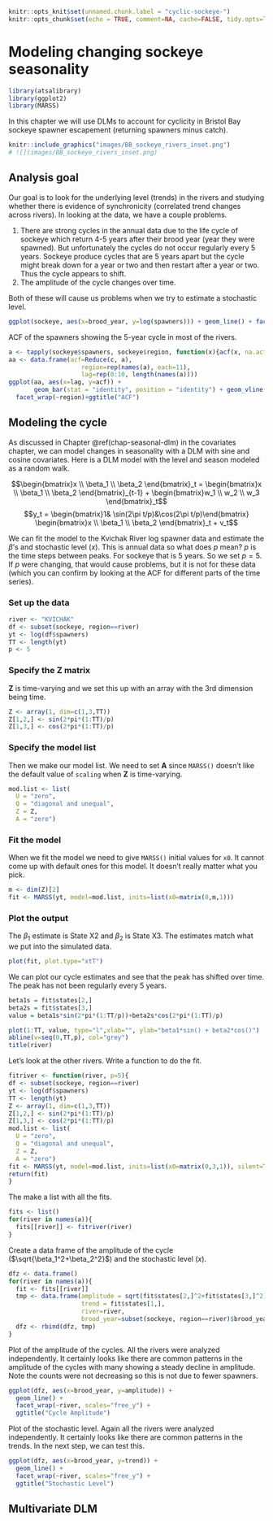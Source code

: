 ```r
knitr::opts_knit$set(unnamed.chunk.label = "cyclic-sockeye-")
knitr::opts_chunk$set(echo = TRUE, comment=NA, cache=FALSE, tidy.opts=list(width.cutoff=60), tidy=TRUE, fig.align='center', out.width='80%', message=FALSE, warning=FALSE)
```

# Modeling changing sockeye seasonality {#chap-cyclic-sockeye}
\chaptermark{Cyclic sockeye}

```r
library(atsalibrary)
library(ggplot2)
library(MARSS)
```

In this chapter we will use DLMs to account for cyclicity in Bristol Bay sockeye spawner escapement (returning spawners minus catch).

```r
knitr::include_graphics("images/BB_sockeye_rivers_inset.png")
# ![](images/BB_sockeye_rivers_inset.png)
```

## Analysis goal

Our goal is to look for the underlying level (trends) in the rivers and studying whether there is evidence of synchronicity (correlated trend changes across rivers). In looking at the data, we have a couple problems. 

1. There are strong cycles in the annual data due to the life cycle of sockeye which return 4-5 years after their brood year (year they were spawned). But unfortunately the cycles do not occur regularly every 5 years. Sockeye produce cycles that are 5 years apart but the cycle might break down for a year or two and then restart after a year or two. Thus the cycle appears to shift.
2. The amplitude of the cycle changes over time.

Both of these will cause us problems when we try to estimate a stochastic level.

```r
ggplot(sockeye, aes(x=brood_year, y=log(spawners))) + geom_line() + facet_wrap(~region, scales="free_y") + ggtitle("log spawners")
```

ACF of the spawners showing the 5-year cycle in most of the rivers.
```r
a <- tapply(sockeye$spawners, sockeye$region, function(x){acf(x, na.action=na.pass, plot=FALSE, lag=10)$acf[,1,1]})
aa <- data.frame(acf=Reduce(c, a),
                    region=rep(names(a), each=11),
                    lag=rep(0:10, length(names(a))))
ggplot(aa, aes(x=lag, y=acf)) +
       geom_bar(stat = "identity", position = "identity") + geom_vline(xintercept=5)+
  facet_wrap(~region)+ggtitle("ACF")
```

## Modeling the cycle

As discussed in Chapter \@ref(chap-seasonal-dlm) in the covariates chapter, we can model changes in seasonality with a DLM with sine and cosine covariates. Here is a DLM model with the level and season modeled as a random walk.

$$\begin{bmatrix}x \\ \beta_1 \\ \beta_2 \end{bmatrix}_t = \begin{bmatrix}x \\ \beta_1 \\ \beta_2 \end{bmatrix}_{t-1} + \begin{bmatrix}w_1 \\ w_2 \\ w_3 \end{bmatrix}_t$$
$$y_t = \begin{bmatrix}1& \sin(2\pi t/p)&\cos(2\pi t/p)\end{bmatrix} \begin{bmatrix}x \\ \beta_1 \\ \beta_2 \end{bmatrix}_t + v_t$$

We can fit the model to the Kvichak River log spawner data and estimate the $\beta$'s and stochastic level ($x$). This is annual data so what does $p$ mean? $p$ is the time steps between peaks. For sockeye that is 5 years. So we set $p=5$. If $p$ were changing, that would cause problems, but it is not for these data (which you can confirm by looking at the ACF for different parts of the time series).

### Set up the data

```r
river <- "KVICHAK"
df <- subset(sockeye, region==river)
yt <- log(df$spawners)
TT <- length(yt)
p <- 5
```

### Specify the $\mathbf{Z}$ matrix

$\mathbf{Z}$ is time-varying and we set this up with an array with the 3rd dimension being time.

```r
Z <- array(1, dim=c(1,3,TT))
Z[1,2,] <- sin(2*pi*(1:TT)/p)
Z[1,3,] <- cos(2*pi*(1:TT)/p)
```

### Specify the model list

Then we make our model list. We need to set $\mathbf{A}$ since `MARSS()` doesn't like the default value of `scaling` when $\mathbf{Z}$ is time-varying.
```r
mod.list <- list(
  U = "zero",
  Q = "diagonal and unequal",
  Z = Z,
  A = "zero")
```

### Fit the model

When we fit the model we need to give `MARSS()` initial values for `x0`. It cannot come up with default ones for this model. It doesn't really matter what you pick.
```r
m <- dim(Z)[2]
fit <- MARSS(yt, model=mod.list, inits=list(x0=matrix(0,m,1)))
```

### Plot the output

The $\beta_1$ estimate is State X2 and $\beta_2$ is State X3. The estimates match what we put into the simulated data.

```r
plot(fit, plot.type="xtT")
```

We can plot our cycle estimates and see that the peak has shifted over time. The peak has not been regularly every 5 years.

```r
beta1s = fit$states[2,]
beta2s = fit$states[3,]
value = beta1s*sin(2*pi*(1:TT/p))+beta2s*cos(2*pi*(1:TT)/p)

plot(1:TT, value, type="l",xlab="", ylab="beta1*sin() + beta2*cos()")
abline(v=seq(0,TT,p), col="grey")
title(river)
```

Let's look at the other rivers. Write a function to do the fit.

```r
fitriver <- function(river, p=5){ 
df <- subset(sockeye, region==river)
yt <- log(df$spawners)
TT <- length(yt)
Z <- array(1, dim=c(1,3,TT))
Z[1,2,] <- sin(2*pi*(1:TT)/p)
Z[1,3,] <- cos(2*pi*(1:TT)/p)
mod.list <- list(
  U = "zero",
  Q = "diagonal and unequal",
  Z = Z,
  A = "zero")
fit <- MARSS(yt, model=mod.list, inits=list(x0=matrix(0,3,1)), silent=TRUE)
return(fit)
}
```

The make a list with all the fits.
```r
fits <- list()
for(river in names(a)){
  fits[[river]] <- fitriver(river)
}
```

Create a data frame of the amplitude of the cycle ($\sqrt{\beta_1^2+\beta_2^2}$) and the stochastic level ($x$).
```r
dfz <- data.frame()
for(river in names(a)){
  fit <- fits[[river]]
  tmp <- data.frame(amplitude = sqrt(fit$states[2,]^2+fit$states[3,]^2),
                    trend = fit$states[1,],
                    river=river,
                    brood_year=subset(sockeye, region==river)$brood_year)
  dfz <- rbind(dfz, tmp)
}
```

Plot of the amplitude of the cycles.  All the rivers were analyzed independently. It certainly looks like there are common patterns in the amplitude of the cycles with many showing a steady decline in amplitude. Note the counts were not decreasing so this is not due to fewer spawners.
```r
ggplot(dfz, aes(x=brood_year, y=amplitude)) + 
  geom_line() + 
  facet_wrap(~river, scales="free_y") + 
  ggtitle("Cycle Amplitude")
```

Plot of the stochastic level. Again all the rivers were analyzed independently. It certainly looks like there are common patterns in the trends. In the next step, we can test this.
```r
ggplot(dfz, aes(x=brood_year, y=trend)) + 
  geom_line() + 
  facet_wrap(~river, scales="free_y") + 
  ggtitle("Stochastic Level")
```


## Multivariate DLM
